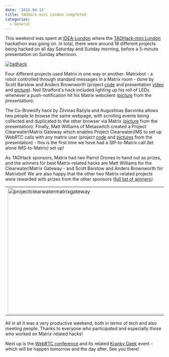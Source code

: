 ```yaml
---
date: '2015-04-13'
title: TADHack-mini London completed
categories:
  - General
---
```


This weekend was spent at <a href="http://www.idea-london.co.uk/" title="IDEA-London">IDEA-London</a> where the <a href="tadhack.com/2015/tadhack-mini-london" title="TADHack-mini London">TADHack-mini London</a> hackathon was going on. In total, there were around 18 different projects being hacked on all day Saturday and Sunday morning, before a 5-minute presentation on Sunday afternoon. 

<a href="https://twitter.com/telestax/status/586835787892842496" title="picture credit: twitter.com/telestax"><img src="http://matrix.org/blog/wp-content/uploads/2015/04/tadhack.jpg" alt="tadhack" class="aligncenter size-full wp-image-720" /></a>

Four different projects used Matrix in one way or another: Matrixbot - a robot controlled through standard messages in a Matrix room - done by Scott Barstow and Anders Brownworth (project <a href="https://github.com/scottbarstow/tadhackLondon2015" title="code">code</a> and presentation <a href="https://www.youtube.com/watch?v=gvDIkqyxnac" title="video">video</a> and <a href="https://twitter.com/matrixdotorg/status/587253016463564801" title="picture">picture</a>). Neil Stratford's hack included lighting up his roll of LEDs whenever a push-notification hit his Matrix webclient (<a href="https://twitter.com/matrixdotorg/status/587262829390123009" title="picture">picture</a> from the presentation). 

The Co-Browsify hack by Žilvinas Račyla and Augustinas Bacvinka allows two people to browse the same webpage, with scrolling events being collected and duplicated to the other browser via Matrix (<a href="https://twitter.com/matrixdotorg/status/587272083106848768" title="picture">picture</a> from the presentation). Finally, Matt Williams of Metaswitch created a Project Clearwater/Matrix Gateway which enables Project Clearwater/IMS to set up WebRTC calls with any matrix user (project <a href="https://github.com/matt-williams/sprout/tree/matrix" title="code">code</a> and <a href="https://twitter.com/matrixdotorg/status/587269326899654656" title="pictures">pictures</a> from the presentation) - this is the first time we have had a SIP-to-Matrix call (let alone IMS-to-Matrix) set up!

As TADHack sponsors, Matrix had two Parrot Drones to hand out as prizes, and the winners for best Matrix-related hacks are Matt Williams for the Clearwater/Matrix Gateway -  and Scott Barstow and Anders Brownworth for Matrixbot! We are also happy that the other two Matrix-related projects were rewarded with prizes from the other sponsors (<a href="http://blog.tadhack.com/2015/04/12/tadhack-mini-london-winners/" title="full list of winners">full list of winners</a>).

<table style="border:solid 0px #ffffff;" border="0" width="100%"><tr style="border:0"><td style="border:0"><a href="https://twitter.com/matrixdotorg/status/587269326899654656" title="picture credit: twitter.com/matrixdotorg"><img src="http://matrix.org/blog/wp-content/uploads/2015/04/projectclearwatermatrixgateway1.jpg" alt="projectclearwatermatrixgateway" width="533" height="400" class="aligncenter" /></a>
</td>
<td style="border:0"><a href="https://github.com/scottbarstow/tadhackLondon2015" title="picture credit: github.com/scottbarstow/tadhackLondon2015"><img src="http://matrix.org/blog/wp-content/uploads/2015/04/matrixbot2.jpg" alt="matrixbot" width="600" height="400" class="aligncenter" /></a>
</td></tr></table>


All in all it was a very productive weekend, both in terms of tech and also meeting people. Thanks to everyone who participated and especially those who worked on Matrix-related hacks!

Next up is the <a href="http://webrtc-conference.com/" title="WebRTC conference">WebRTC conference</a> and its related <a href="http://webrtc-conference.com/kranky-geek/" title="Kranky Geek">Kranky Geek</a> event - which will be happen tomorrow and the day after. See you there!